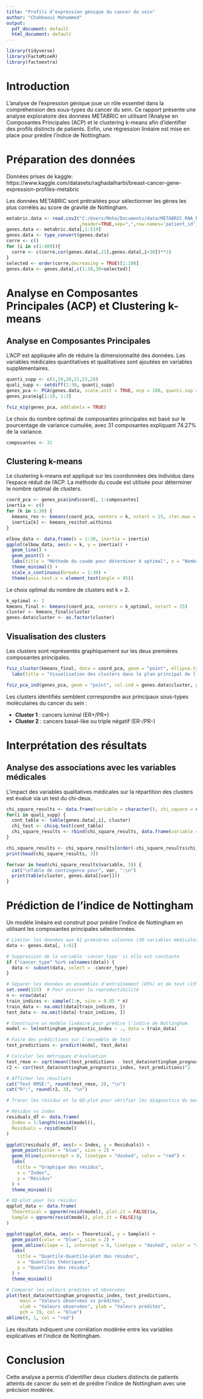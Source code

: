 ---
title: "Profils d’expression génique du cancer du sein"
author: "Chahbaoui Mohammed"
output:
  pdf_document: default
  html_document: default
---

```{r libraries, include=FALSE}
library(tidyverse)
library(FactoMineR)
library(factoextra)
```

# Introduction
L'analyse de l'expression génique joue un rôle essentiel dans la compréhension des sous-types du cancer du sein. Ce rapport présente une analyse exploratoire des données METABRIC en utilisant l'Analyse en Composantes Principales (ACP) et le clustering k-means afin d'identifier des profils distincts de patients. Enfin, une régression linéaire est mise en place pour prédire l'indice de Nottingham.

# Préparation des données
Données prises de kaggle: https://www.kaggle.com/datasets/raghadalharbi/breast-cancer-gene-expression-profiles-metabric

Les données METABRIC sont prétraitées pour sélectionner les gènes les plus corrélés au score de gravité de Nottingham.

```{r setupData, message=FALSE}
metabric.data <- read.csv2("C:/Users/Moha/Documents/data/METABRIC_RNA_Mutation.csv"
                           ,header=TRUE,sep=",",row.names='patient_id')
genes.data <- metabric.data[,1:519]
genes.data <- type_convert(genes.data)
corre <- c()
for (i in c(1:489)){
  corre <- c(corre,cor(genes.data[,21],genes.data[,i+30])**2)
}
selected <- order(corre,decreasing = TRUE)[1:100]
genes.data <- genes.data[,c(1:30,30+selected)]
```

# Analyse en Composantes Principales (ACP) et Clustering k-means
## Analyse en Composantes Principales
L'ACP est appliquée afin de réduire la dimensionnalité des données. Les variables médicales quantitatives et qualitatives sont ajoutées en variables supplémentaires.

```{r question1, echo=TRUE, warning=FALSE}
quanti_supp <- c(1,19,20,21,23,28)
quali_supp <- setdiff(1:30, quanti_supp)
genes_pca <- PCA(genes.data, scale.unit = TRUE, ncp = 100, quanti.sup = quanti_supp, quali.sup = quali_supp, graph = FALSE)
genes_pca$eig[1:10, 1:3]

fviz_eig(genes_pca, addlabels = TRUE)
```

Le choix du nombre optimal de composantes principales est basé sur le pourcentage de variance cumulée, avec 31 composantes expliquant 74.27% de la variance.

```{r echo=TRUE}
composantes <- 31
```

## Clustering k-means
Le clustering k-means est appliqué sur les coordonnées des individus dans l'espace réduit de l'ACP. La méthode du coude est utilisée pour déterminer le nombre optimal de clusters.

```{r question2, echo=TRUE}
coord_pca <- genes_pca$ind$coord[, 1:composantes]
inertia <- c()
for (k in 1:30) {
  kmeans_res <- kmeans(coord_pca, centers = k, nstart = 25, iter.max = 100)
  inertia[k] <- kmeans_res$tot.withinss
}

elbow_data <- data.frame(k = 1:30, inertia = inertia)
ggplot(elbow_data, aes(x = k, y = inertia)) +
  geom_line() +
  geom_point() +
  labs(title = "Méthode du coude pour déterminer k optimal", x = "Nombre de clusters (k)", y = "Somme des carrés intra-classes") +
  theme_minimal() +
  scale_x_continuous(breaks = 1:30) +
  theme(axis.text.x = element_text(angle = 45))
```

Le choix optimal du nombre de clusters est k = 2.

```{r choix de k, echo=TRUE}
k_optimal <- 2
kmeans_final <- kmeans(coord_pca, centers = k_optimal, nstart = 25)
cluster <- kmeans_final$cluster
genes.data$cluster <- as.factor(cluster)
```

## Visualisation des clusters
Les clusters sont représentés graphiquement sur les deux premières composantes principales.

```{r question3, echo=TRUE}
fviz_cluster(kmeans_final, data = coord_pca, geom = "point", ellipse.type = "convex") +
  labs(title = "Visualisation des clusters dans le plan principal de l'ACP", x = "Composante principale 1", y = "Composante principale 2")

fviz_pca_ind(genes_pca, geom = "point", col.ind = genes.data$cluster, palette = c("#00AFBB", "#FC4E07"), addEllipses = TRUE, ellipse.type = "convex", title = "Projection des individus sur le plan principal de l'ACP", legend.title = "Clusters") + theme_minimal()
```

Les clusters identifiés semblent correspondre aux principaux sous-types moléculaires du cancer du sein :

- **Cluster 1** : cancers luminal (ER+/PR+)
- **Cluster 2** : cancers basal-like ou triple négatif (ER-/PR-)

# Interprétation des résultats
## Analyse des associations avec les variables médicales
L'impact des variables qualitatives médicales sur la répartition des clusters est évalué via un test du chi-deux.

```{r question4, warning=FALSE}
chi_square_results <- data.frame(variable = character(), chi_square = numeric(), p_value = numeric(), stringsAsFactors = FALSE)
for(i in quali_supp) {
  cont_table <- table(genes.data[,i], cluster)
  chi_test <- chisq.test(cont_table)
  chi_square_results <- rbind(chi_square_results, data.frame(variable = names(genes.data)[i], chi_square = chi_test$statistic, p_value = chi_test$p.value))
}

chi_square_results <- chi_square_results[order(-chi_square_results$chi_square),]
print(head(chi_square_results, 3))

for(var in head(chi_square_results$variable, 3)) {
  cat("\nTable de contingence pour", var, ":\n")
  print(table(cluster, genes.data[[var]]))
}
```

# Prédiction de l'indice de Nottingham
Un modèle linéaire est construit pour prédire l'indice de Nottingham en utilisant les composantes principales sélectionnées.

```{r Question5}
# Limiter les données aux 61 premières colonnes (30 variables médicales + 31 composantes principales)
data <- genes.data[, 1:61]

# Suppression de la variable 'cancer_type' si elle est constante
if ("cancer_type" %in% colnames(data)) {
  data <- subset(data, select = -cancer_type)
}

# Séparer les données en ensembles d'entraînement (85%) et de test (15%)
set.seed(123)  # Pour assurer la reproductibilité
n <- nrow(data)
train_indices <- sample(1:n, size = 0.85 * n)
train_data <- na.omit(data[train_indices, ])
test_data <- na.omit(data[-train_indices, ])

# Construire un modèle linéaire pour prédire l'indice de Nottingham
model <- lm(nottingham_prognostic_index ~ ., data = train_data)

# Faire des prédictions sur l'ensemble de test
test_predictions <- predict(model, test_data)

# Calculer les métriques d'évaluation
test_rmse <- sqrt(mean((test_predictions - test_data$nottingham_prognostic_index)^2))
r2 <- cor(test_data$nottingham_prognostic_index, test_predictions)^2

# Afficher les résultats
cat("Test RMSE:", round(test_rmse, 3), "\n")
cat("R²:", round(r2, 3), "\n")

# Tracer les résidus et la QQ-plot pour vérifier les diagnostics du modèle

# Résidus vs index
residuals_df <- data.frame(
  Index = 1:length(resid(model)),
  Residuals = resid(model)
)

ggplot(residuals_df, aes(x = Index, y = Residuals)) +
  geom_point(color = "blue", size = 2) +
  geom_hline(yintercept = 0, linetype = "dashed", color = "red") +
  labs(
    title = "Graphique des résidus",
    x = "Index",
    y = "Résidus"
  ) +
  theme_minimal()

# QQ-plot pour les résidus
qqplot_data <- data.frame(
  Theoretical = qqnorm(resid(model), plot.it = FALSE)$x,
  Sample = qqnorm(resid(model), plot.it = FALSE)$y
)

ggplot(qqplot_data, aes(x = Theoretical, y = Sample)) +
  geom_point(color = "blue", size = 2) +
  geom_abline(slope = 1, intercept = 0, linetype = "dashed", color = "red") +
  labs(
    title = "Quantile-Quantile-plot des résidus",
    x = "Quantiles théoriques",
    y = "Quantiles des résidus"
  ) +
  theme_minimal()

# Comparer les valeurs prédites et observées
plot(test_data$nottingham_prognostic_index, test_predictions,
     main = "Valeurs observées vs prédites",
     xlab = "Valeurs observées", ylab = "Valeurs prédites",
     pch = 19, col = "blue")
abline(0, 1, col = "red")

```

Les résultats indiquent une corrélation modérée entre les variables explicatives et l'indice de Nottingham.

# Conclusion
Cette analyse a permis d'identifier deux clusters distincts de patients atteints de cancer du sein et de prédire l'indice de Nottingham avec une précision modérée.